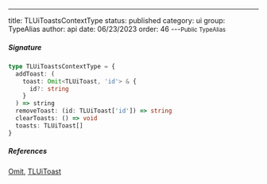 ---
title: TLUiToastsContextType
status: published
category: ui
group: TypeAlias
author: api
date: 06/23/2023
order: 46
---<Small>Public TypeAlias</Small>




##### Signature


```ts
type TLUiToastsContextType = {
  addToast: (
    toast: Omit<TLUiToast, 'id'> & {
      id?: string
    }
  ) => string
  removeToast: (id: TLUiToast['id']) => string
  clearToasts: () => void
  toasts: TLUiToast[]
}
```

##### References

[Omit](/gen/Omit-type), [TLUiToast](/gen/ui/TLUiToast-interface)

